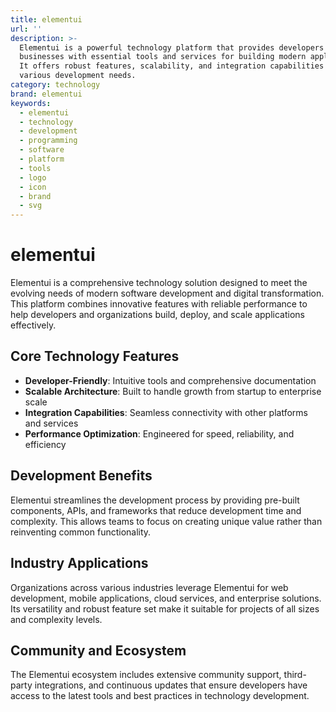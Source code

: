 ```yaml
---
title: elementui
url: ''
description: >-
  Elementui is a powerful technology platform that provides developers and
  businesses with essential tools and services for building modern applications.
  It offers robust features, scalability, and integration capabilities for
  various development needs.
category: technology
brand: elementui
keywords:
  - elementui
  - technology
  - development
  - programming
  - software
  - platform
  - tools
  - logo
  - icon
  - brand
  - svg
---
```


# elementui

Elementui is a comprehensive technology solution designed to meet the evolving needs of modern software development and digital transformation. This platform combines innovative features with reliable performance to help developers and organizations build, deploy, and scale applications effectively.

## Core Technology Features

- **Developer-Friendly**: Intuitive tools and comprehensive documentation
- **Scalable Architecture**: Built to handle growth from startup to enterprise scale
- **Integration Capabilities**: Seamless connectivity with other platforms and services
- **Performance Optimization**: Engineered for speed, reliability, and efficiency

## Development Benefits

Elementui streamlines the development process by providing pre-built components, APIs, and frameworks that reduce development time and complexity. This allows teams to focus on creating unique value rather than reinventing common functionality.

## Industry Applications

Organizations across various industries leverage Elementui for web development, mobile applications, cloud services, and enterprise solutions. Its versatility and robust feature set make it suitable for projects of all sizes and complexity levels.

## Community and Ecosystem

The Elementui ecosystem includes extensive community support, third-party integrations, and continuous updates that ensure developers have access to the latest tools and best practices in technology development.
